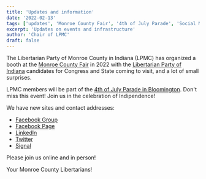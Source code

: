 ```yaml
---
title: 'Updates and information'
date: '2022-02-13'
tags: ['updates', 'Monroe County Fair', '4th of July Parade', 'Social Media']
excerpt: 'Updates on events and infrastructure'
author: 'Chair of LPMC'
draft: false
---
```


The Libertarian Party of Monroe County in Indiana (LPMC) has organized a booth at the [Monroe County Fair](https://www.monroecountyfairgrounds.in/) in 2022 with the [Libertarian Party of Indiana](https://lpin.org/) candidates for Congress and State coming to visit, and a lot of small surprises.

LPMC members will be part of the [4th of July Parade in Bloomington](https://bloomington.in.gov/parks/events/fourth-of-july-parade). Don't miss this event! Join us in the celebration of Indipendence!

We have new sites and contact addresses:

- [Facebook Group](https://www.facebook.com/groups/868317740795600/)
- [Facebook Page](https://www.facebook.com/Libertarian-Party-of-Monroe-County-in-Indiana-111788734906640/)
- [LinkedIn](https://www.linkedin.com/company/libertarian-party-of-monroe-county-in-indiana/)
- [Twitter](https://twitter.com/LPMC_Indiana)
- [Signal](https://signal.group/#CjQKICq65YYvulg0wXB_KOZeiVzJA2uowvdFkcAJsbHHUJzUEhDHfBFvnWa5LgeR5zGT4f8S)

Please join us online and in person!

Your Monroe County Libertarians!
